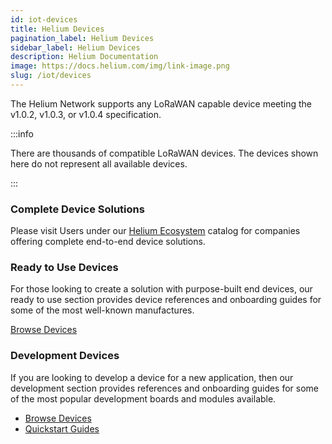 ```yaml
---
id: iot-devices
title: Helium Devices
pagination_label: Helium Devices
sidebar_label: Helium Devices
description: Helium Documentation
image: https://docs.helium.com/img/link-image.png
slug: /iot/devices
---
```


The Helium Network supports any LoRaWAN capable device meeting the v1.0.2, v1.0.3, or v1.0.4
specification.

:::info

There are thousands of compatible LoRaWAN devices. The devices shown here do not represent all
available devices.

:::

### Complete Device Solutions

Please visit Users under our [Helium Ecosystem](https://www.helium.com/ecosystem) catalog for
companies offering complete end-to-end device solutions.

### Ready to Use Devices

For those looking to create a solution with purpose-built end devices, our ready to use section
provides device references and onboarding guides for some of the most well-known manufactures.

[Browse Devices](/network-iot/devices/ready-to-use)

### Development Devices

If you are looking to develop a device for a new application, then our development section provides
references and onboarding guides for some of the most popular development boards and modules
available.

- [Browse Devices](/network-iot/devices/development)
- [Quickstart Guides](/network-iot/devices/development/quickstart-guides)
